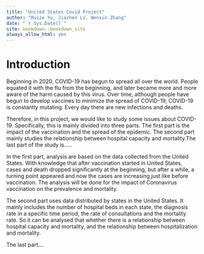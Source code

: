 ```yaml
--- 
title: "United States Covid Project"
author: "Ruize Yu, Jiazhen Li, Wenxin Zhang"
date: "`r Sys.Date()`"
site: bookdown::bookdown_site
always_allow_html: yes
---
```


# Introduction

Beginning in 2020, COVID-19 has begun to spread all over the world. People equated it with the flu from the beginning, and later became more and more aware of the harm caused by this virus. Over time, although people have begun to develop vaccines to minimize the spread of COVID-19, COVID-19 is constantly mutating. Every day there are new infections and deaths.

Therefore, in this project, we would like to study some issues about COVID-19. Specifically, this is mainly divided into three parts. The first part is the impact of the vaccination and the spread of the epidemic. The second part mainly studies the relationship between hospital capacity and mortality.The last part of the study is.....

In the first part, analysis are based on the data collected from the United States. With knowledge that after vaccination started in United States, cases and death dropped significantly at the beginning, but after a while, a turning point appeared and now the cases are increasing just like before vaccination. The analysis will be done for the impact of Coronavirus vaccination on the prevalence and mortality.


The second part uses data distributed by states in the United States. It mainly includes the number of hospital beds in each state, the diagnosis rate in a specific time period, the rate of consultations and the mortality rate. So it can be analysed that whether there is a relationship between hospital capacity and mortality, and the relationship between hospitalization and mortality.

The last part....